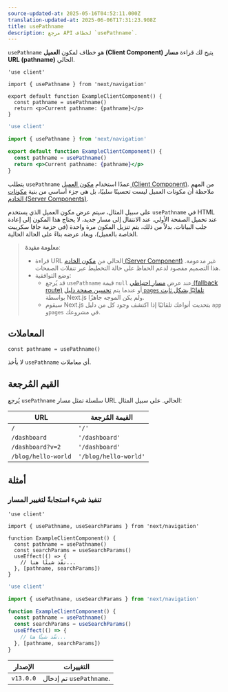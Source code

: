 ```yaml
---
source-updated-at: 2025-05-16T04:52:11.000Z
translation-updated-at: 2025-06-06T17:31:23.908Z
title: usePathname
description: مرجع API لخطاف `usePathname`.
---
```


`usePathname` هو خطاف لمكون **العميل (Client Component)** يتيح لك قراءة **مسار URL (pathname)** الحالي.

```tsx filename="app/example-client-component.tsx" switcher
'use client'

import { usePathname } from 'next/navigation'

export default function ExampleClientComponent() {
  const pathname = usePathname()
  return <p>Current pathname: {pathname}</p>
}
```

```jsx filename="app/example-client-component.js" switcher
'use client'

import { usePathname } from 'next/navigation'

export default function ExampleClientComponent() {
  const pathname = usePathname()
  return <p>Current pathname: {pathname}</p>
}
```

يتطلب `usePathname` عمدًا استخدام [مكون العميل (Client Component)](/docs/app/building-your-application/rendering/client-components). من المهم ملاحظة أن مكونات العميل ليست تحسينًا سلبيًا، بل هي جزء أساسي من بنية [مكونات الخادم (Server Components)](/docs/app/building-your-application/rendering/server-components).

على سبيل المثال، سيتم عرض مكون العميل الذي يستخدم `usePathname` في HTML عند تحميل الصفحة الأولي. عند الانتقال إلى مسار جديد، لا يحتاج هذا المكون إلى إعادة جلب البيانات. بدلاً من ذلك، يتم تنزيل المكون مرة واحدة (في حزمة جافا سكريبت الخاصة بالعميل)، ويعاد عرضه بناءً على الحالة الحالية.

> **معلومة مفيدة**:
>
> - قراءة URL الحالي من [مكون الخادم (Server Component)](/docs/app/building-your-application/rendering/server-components) غير مدعومة. هذا التصميم مقصود لدعم الحفاظ على حالة التخطيط عبر تنقلات الصفحات.
> - وضع التوافقية:
>   - قد يُرجع `usePathname` قيمة `null` عند عرض [مسار احتياطي (fallback route)](/docs/pages/api-reference/functions/get-static-paths#fallback-true) أو عندما يتم [تحسين صفحة دليل `pages` تلقائيًا بشكل ثابت](/docs/pages/building-your-application/rendering/automatic-static-optimization) بواسطة Next.js ولم يكن الموجه جاهزًا.
>   - سيقوم Next.js بتحديث أنواعك تلقائيًا إذا اكتشف وجود كل من دليل `app` و`pages` في مشروعك.

## المعاملات

```tsx
const pathname = usePathname()
```

لا يأخذ `usePathname` أي معاملات.

## القيم المُرجعة

يُرجع `usePathname` سلسلة تمثل مسار URL الحالي. على سبيل المثال:

| URL                 | القيمة المُرجعة        |
| ------------------- | --------------------- |
| `/`                 | `'/'`                 |
| `/dashboard`        | `'/dashboard'`        |
| `/dashboard?v=2`    | `'/dashboard'`        |
| `/blog/hello-world` | `'/blog/hello-world'` |

## أمثلة

### تنفيذ شيء استجابةً لتغيير المسار

```tsx filename="app/example-client-component.tsx" switcher
'use client'

import { usePathname, useSearchParams } from 'next/navigation'

function ExampleClientComponent() {
  const pathname = usePathname()
  const searchParams = useSearchParams()
  useEffect(() => {
    // نفّذ شيئًا هنا...
  }, [pathname, searchParams])
}
```

```jsx filename="app/example-client-component.js" switcher
'use client'

import { usePathname, useSearchParams } from 'next/navigation'

function ExampleClientComponent() {
  const pathname = usePathname()
  const searchParams = useSearchParams()
  useEffect(() => {
    // نفّذ شيئًا هنا...
  }, [pathname, searchParams])
}
```

| الإصدار   | التغييرات                   |
| --------- | ------------------------- |
| `v13.0.0` | تم إدخال `usePathname`. |